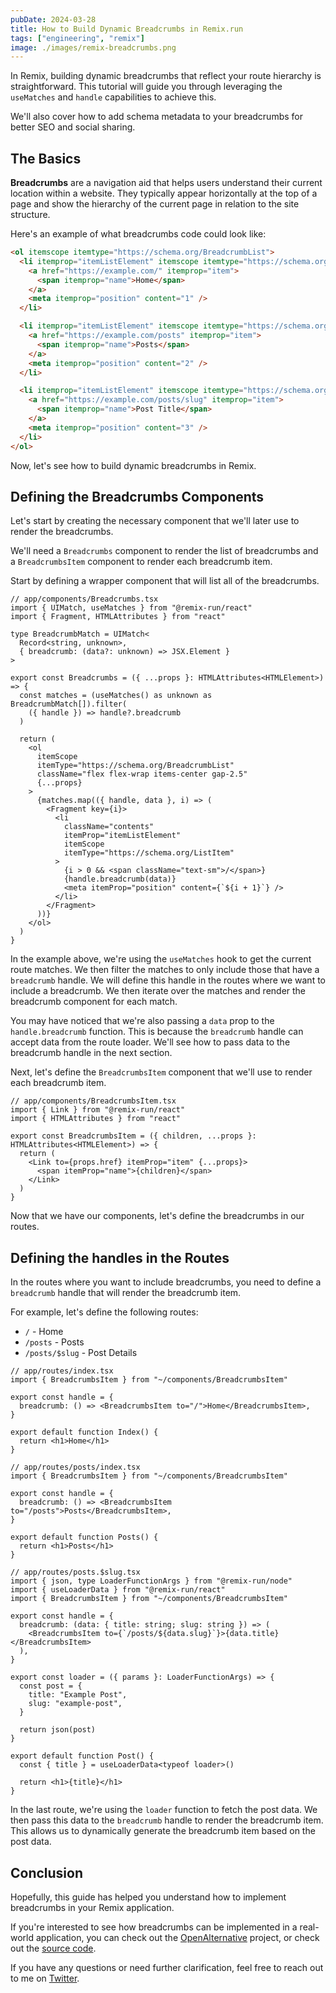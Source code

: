 ```yaml
---
pubDate: 2024-03-28
title: How to Build Dynamic Breadcrumbs in Remix.run
tags: ["engineering", "remix"]
image: ./images/remix-breadcrumbs.png
---
```


In Remix, building dynamic breadcrumbs that reflect your route hierarchy is straightforward. This tutorial will guide you through leveraging the `useMatches` and `handle` capabilities to achieve this.

We'll also cover how to add schema metadata to your breadcrumbs for better SEO and social sharing.

## The Basics

**Breadcrumbs** are a navigation aid that helps users understand their current location within a website. They typically appear horizontally at the top of a page and show the hierarchy of the current page in relation to the site structure.

Here's an example of what breadcrumbs code could look like:

```html
<ol itemscope itemtype="https://schema.org/BreadcrumbList">
  <li itemprop="itemListElement" itemscope itemtype="https://schema.org/ListItem">
    <a href="https://example.com/" itemprop="item">
      <span itemprop="name">Home</span>
    </a>
    <meta itemprop="position" content="1" />
  </li>

  <li itemprop="itemListElement" itemscope itemtype="https://schema.org/ListItem">
    <a href="https://example.com/posts" itemprop="item">
      <span itemprop="name">Posts</span>
    </a>
    <meta itemprop="position" content="2" />
  </li>

  <li itemprop="itemListElement" itemscope itemtype="https://schema.org/ListItem">
    <a href="https://example.com/posts/slug" itemprop="item">
      <span itemprop="name">Post Title</span>
    </a>
    <meta itemprop="position" content="3" />
  </li>
</ol>
```

Now, let's see how to build dynamic breadcrumbs in Remix.

## Defining the Breadcrumbs Components

Let's start by creating the necessary component that we'll later use to render the breadcrumbs.

We'll need a `Breadcrumbs` component to render the list of breadcrumbs and a `BreadcrumbsItem` component to render each breadcrumb item.

Start by defining a wrapper component that will list all of the breadcrumbs.

```tsx
// app/components/Breadcrumbs.tsx
import { UIMatch, useMatches } from "@remix-run/react"
import { Fragment, HTMLAttributes } from "react"

type BreadcrumbMatch = UIMatch<
  Record<string, unknown>,
  { breadcrumb: (data?: unknown) => JSX.Element }
>

export const Breadcrumbs = ({ ...props }: HTMLAttributes<HTMLElement>) => {
  const matches = (useMatches() as unknown as BreadcrumbMatch[]).filter(
    ({ handle }) => handle?.breadcrumb
  )

  return (
    <ol
      itemScope
      itemType="https://schema.org/BreadcrumbList"
      className="flex flex-wrap items-center gap-2.5"
      {...props}
    >
      {matches.map(({ handle, data }, i) => (
        <Fragment key={i}>
          <li
            className="contents"
            itemProp="itemListElement"
            itemScope
            itemType="https://schema.org/ListItem"
          >
            {i > 0 && <span className="text-sm">/</span>}
            {handle.breadcrumb(data)}
            <meta itemProp="position" content={`${i + 1}`} />
          </li>
        </Fragment>
      ))}
    </ol>
  )
}
```

In the example above, we're using the `useMatches` hook to get the current route matches. We then filter the matches to only include those that have a `breadcrumb` handle. We will define this handle in the routes where we want to include a breadcrumb. We then iterate over the matches and render the breadcrumb component for each match.

You may have noticed that we're also passing a `data` prop to the `handle.breadcrumb` function. This is because the `breadcrumb` handle can accept data from the route loader. We'll see how to pass data to the breadcrumb handle in the next section.

Next, let's define the `BreadcrumbsItem` component that we'll use to render each breadcrumb item.

```tsx
// app/components/BreadcrumbsItem.tsx
import { Link } from "@remix-run/react"
import { HTMLAttributes } from "react"

export const BreadcrumbsItem = ({ children, ...props }: HTMLAttributes<HTMLElement>) => {
  return (
    <Link to={props.href} itemProp="item" {...props}>
      <span itemProp="name">{children}</span>
    </Link>
  )
}
```

Now that we have our components, let's define the breadcrumbs in our routes.

## Defining the handles in the Routes

In the routes where you want to include breadcrumbs, you need to define a `breadcrumb` handle that will render the breadcrumb item.

For example, let's define the following routes:

- `/` - Home
- `/posts` - Posts
- `/posts/$slug` - Post Details

```tsx
// app/routes/index.tsx
import { BreadcrumbsItem } from "~/components/BreadcrumbsItem"

export const handle = {
  breadcrumb: () => <BreadcrumbsItem to="/">Home</BreadcrumbsItem>,
}

export default function Index() {
  return <h1>Home</h1>
}
```

```tsx
// app/routes/posts/index.tsx
import { BreadcrumbsItem } from "~/components/BreadcrumbsItem"

export const handle = {
  breadcrumb: () => <BreadcrumbsItem to="/posts">Posts</BreadcrumbsItem>,
}

export default function Posts() {
  return <h1>Posts</h1>
}
```

```tsx
// app/routes/posts.$slug.tsx
import { json, type LoaderFunctionArgs } from "@remix-run/node"
import { useLoaderData } from "@remix-run/react"
import { BreadcrumbsItem } from "~/components/BreadcrumbsItem"

export const handle = {
  breadcrumb: (data: { title: string; slug: string }) => (
    <BreadcrumbsItem to={`/posts/${data.slug}`}>{data.title}</BreadcrumbsItem>
  ),
}

export const loader = ({ params }: LoaderFunctionArgs) => {
  const post = {
    title: "Example Post",
    slug: "example-post",
  }

  return json(post)
}

export default function Post() {
  const { title } = useLoaderData<typeof loader>()

  return <h1>{title}</h1>
}
```

In the last route, we're using the `loader` function to fetch the post data. We then pass this data to the `breadcrumb` handle to render the breadcrumb item. This allows us to dynamically generate the breadcrumb item based on the post data.

## Conclusion

Hopefully, this guide has helped you understand how to implement breadcrumbs in your Remix application.

If you're interested to see how breadcrumbs can be implemented in a real-world application, you can check out the [OpenAlternative](https://openalternative.co) project, or check out the [source code](https://github.com/piotrkulpinski/openalternative).

If you have any questions or need further clarification, feel free to reach out to me on [Twitter](https://twitter.com/piotrkulpinski).
